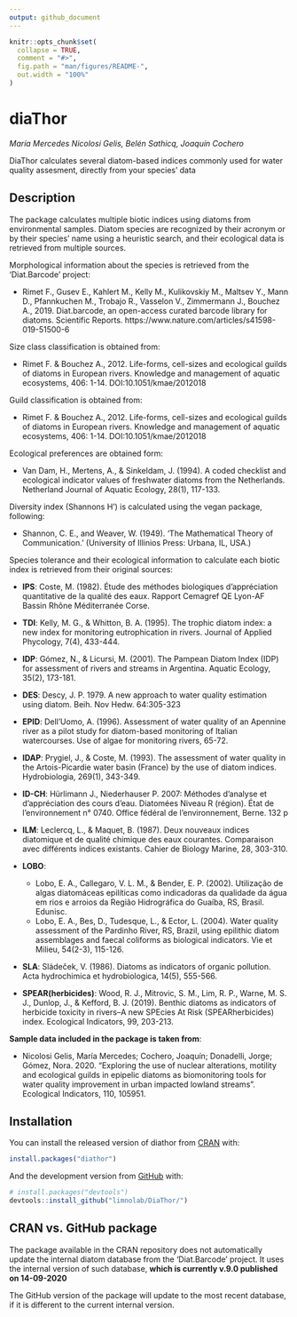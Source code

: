 ```yaml
---
output: github_document
---
```


<!-- README.md is generated from README.Rmd. Please edit that file -->

```r
knitr::opts_chunk$set(
  collapse = TRUE,
  comment = "#>",
  fig.path = "man/figures/README-",
  out.width = "100%"
)
```

# diaThor

*María Mercedes Nicolosi Gelis, Belén Sathicq, Joaquín Cochero*
<!-- badges: start -->
<!-- badges: end -->

DiaThor calculates several diatom-based indices commonly used for water quality assesment, directly from your species' data

## Description

The package calculates multiple biotic indices using diatoms from environmental samples. Diatom species are recognized by their acronym or by their species' name using a heuristic search, and their ecological data is retrieved from multiple sources. 

Morphological information about the species is retrieved from the 'Diat.Barcode' project:

* Rimet F., Gusev E., Kahlert M., Kelly M., Kulikovskiy M., Maltsev Y., Mann D., Pfannkuchen M., Trobajo R., Vasselon V., Zimmermann J., Bouchez A., 2019. Diat.barcode, an open-access curated barcode library for diatoms. Scientific Reports. https://www.nature.com/articles/s41598-019-51500-6

Size class classification is obtained from:

* Rimet F. & Bouchez A., 2012. Life-forms, cell-sizes and ecological guilds of diatoms in European rivers. Knowledge and management of aquatic ecosystems, 406: 1-14. DOI:10.1051/kmae/2012018

Guild classification is obtained from:

* Rimet F. & Bouchez A., 2012. Life-forms, cell-sizes and ecological guilds of diatoms in European rivers. Knowledge and management of aquatic ecosystems, 406: 1-14. DOI:10.1051/kmae/2012018

Ecological preferences are obtained form:

* Van Dam, H., Mertens, A., & Sinkeldam, J. (1994). A coded checklist and ecological indicator values of freshwater diatoms from the Netherlands. Netherland Journal of Aquatic Ecology, 28(1), 117-133.

Diversity index (Shannons H') is calculated using the vegan package, following:

* Shannon, C. E., and Weaver, W. (1949). ‘The Mathematical Theory of Communication.’ (University of Illinios Press: Urbana, IL, USA.)

Species tolerance and their ecological information to calculate each biotic index is retrieved from their original sources:

* __IPS__: Coste, M. (1982). Étude des méthodes biologiques d’appréciation quantitative de la qualité des eaux. Rapport Cemagref QE Lyon-AF Bassin Rhône Méditerranée Corse.

* __TDI__: Kelly, M. G., & Whitton, B. A. (1995). The trophic diatom index: a new index for monitoring eutrophication in rivers. Journal of Applied Phycology, 7(4), 433-444.

* __IDP__: Gómez, N., & Licursi, M. (2001). The Pampean Diatom Index (IDP) for assessment of rivers and streams in Argentina. Aquatic Ecology, 35(2), 173-181.

* __DES__: Descy, J. P. 1979. A new approach to water quality estimation using diatom. Beih. Nov Hedw. 64:305-323

* __EPID__: Dell'Uomo, A. (1996). Assessment of water quality of an Apennine river as a pilot study for diatom-based monitoring of Italian watercourses. Use of algae for monitoring rivers, 65-72.

* __IDAP__: Prygiel, J., & Coste, M. (1993). The assessment of water quality in the Artois-Picardie water basin (France) by the use of diatom indices. Hydrobiologia, 269(1), 343-349.

* __ID-CH__: Hürlimann J., Niederhauser P. 2007: Méthodes d’analyse et d’appréciation des cours d’eau. Diatomées Niveau R (région). État de l’environnement n° 0740. Office fédéral de l’environnement, Berne. 132 p

* __ILM__: Leclercq, L., & Maquet, B. (1987). Deux nouveaux indices diatomique et de qualité chimique des eaux courantes. Comparaison avec différents indices existants. Cahier de Biology Marine, 28, 303-310.

* __LOBO__: 
  + Lobo, E. A., Callegaro, V. L. M., & Bender, E. P. (2002). Utilização de algas diatomáceas epilíticas como indicadoras da qualidade da água em rios e arroios da Região Hidrográfica do Guaíba, RS, Brasil. Edunisc.
  + Lobo, E. A., Bes, D., Tudesque, L., & Ector, L. (2004). Water quality assessment of the Pardinho River, RS, Brazil, using epilithic diatom assemblages and faecal coliforms as biological indicators. Vie et Milieu, 54(2-3), 115-126.

* __SLA__: Sládeček, V. (1986). Diatoms as indicators of organic pollution. Acta hydrochimica et hydrobiologica, 14(5), 555-566.

* __SPEAR(herbicides)__: Wood, R. J., Mitrovic, S. M., Lim, R. P., Warne, M. S. J., Dunlop, J., & Kefford, B. J. (2019). Benthic diatoms as indicators of herbicide toxicity in rivers–A new SPEcies At Risk (SPEARherbicides) index. Ecological Indicators, 99, 203-213.

__Sample data included in the package is taken from__:

* Nicolosi Gelis, María Mercedes; Cochero, Joaquín; Donadelli, Jorge; Gómez, Nora. 2020. "Exploring the use of nuclear alterations, motility and ecological guilds in epipelic diatoms as biomonitoring tools for water quality improvement in urban impacted lowland streams". Ecological Indicators, 110, 105951.


## Installation

You can install the released version of diathor from
[CRAN](https://CRAN.R-project.org) with:

``` r
install.packages("diathor")
```

And the development version from [GitHub](https://github.com/) with:

``` r
# install.packages("devtools")
devtools::install_github("limnolab/DiaThor/")
```

## CRAN vs. GitHub package

The package available in the CRAN repository does not automatically update the internal diatom database from the 'Diat.Barcode' project. It uses the internal version of such database, **which is currently v.9.0 published on 14-09-2020**

The GitHub version of the package will update to the most recent database, if it is different to the current internal version.
